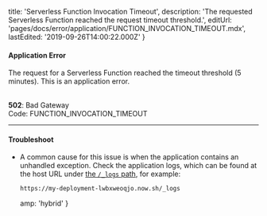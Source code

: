 
  title: 'Serverless Function Invocation Timeout',
  description:
    'The requested Serverless Function reached the request timeout threshold.',
  editUrl: 'pages/docs/error/application/FUNCTION_INVOCATION_TIMEOUT.mdx',
  lastEdited: '2019-09-26T14:00:22.000Z'
}

#### Application Error

The request for a Serverless Function reached the timeout threshold (5 minutes). This is an application error.

<br />

<Note label={false}>
  <b>502</b>: Bad Gateway
  <br />
  Code: <InlineCode>FUNCTION_INVOCATION_TIMEOUT</InlineCode>
</Note>

---

#### Troubleshoot

- A common cause for this issue is when the application contains an unhandled exception. Check the application logs, which can be found at the host URL under [the `/_logs` path](/docs/v2/advanced/concepts/special-paths#logs-view), for example:
  ```
  https://my-deployment-lwbxweoqjo.now.sh/_logs
  ```


  amp: 'hybrid'
}
